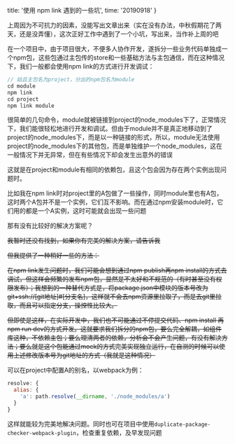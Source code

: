   title: '使用 npm link 遇到的一些坑',
  time: '20190918'
}

上周因为不可抗力的因素，没能写出文章出来（实在没有办法，中秋假期花了两天，还是没弄懂），这次正好工作中遇到了一个小坑，写出来，当作补上周的吧

在一个项目中，由于项目很大，不便多人协作开发，遂拆分一些业务代码单独成一个npm包，这些包通过主包传的store和一些基础方法与主包通信，而在这种情况下，我们一般都会使用npm link的方式进行开发调试：

```js
// 姑且主包名为project，分出的npm包名为module
cd module
npm link
cd project
npm link module
```

很简单的几句命令，module就被链接到project的node_modules下了，正常情况下，我们能很轻松地进行开发和调试。但由于module并不是真正地移动到了project的node_modules下，而是以一种链接的形式，所以，module无法使用project的node_modules下的其他包，而是单独维护一个node_modules，这在一般情况下并无异常，但在有些情况下却会发生出意外的错误

这就是在project和module有相同的依赖包，且这个包会因为存在两个实例出现问题时。

比如我在npm link时对project里的A包做了一些操作，同时module里也有A包，这时两个A包并不是一个实例，它们互不影响。而在通过npm安装module时，它们用的都是一个A实例，这时可能就会出现一些问题

那有没有比较好的解决方案呢？

~~我暂时还没有找到，如果你有完美的解决方案，请告诉我~~

~~但我提供了一种稍好一些的方法：~~

~~在npm link发生问题时，我们可能会想到通过npm publish再npm install的方式去调试，但这样会频繁的发布npm包，显然是不太好和不规范的（有时甚至没有权限发布）；我想到的一种替代方式是，将package.json中模块的版本号改为git+ssh://[git地址]#[分支名]，这样就不会去npm资源里拉取了，而是去git里拉取，而且可以指定分支，操控性比较大。~~

~~但即使是这样，在实际开发中，我们也不可能通过不停提交代码、npm install 再npm run dev的方式开发。这就要求我们拆分的npm包，要么完全解耦，如组件库这种，不依赖主包；要么理清两者的依赖，分析会不会产生问题，有没有解决方法；要么就是这个包能通过mock的方式完美实现独立运行，在自测的时候可以使用上述修改版本号为git地址的方式（我就是这种情况）~~

可以在project中配置A的别名，以webpack为例：

```js
resolve: {
  alias: {
    'a': path.resolve(__dirname, './node_modules/a')
  }
}
```

这样就能较为完美地解决问题。同时也可在项目中使用`duplicate-package-checker-webpack-plugin`，检查重复依赖，及早发现问题
